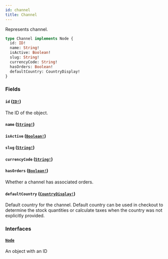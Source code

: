 ```yaml
---
id: channel
title: Channel
---
```


Represents channel.

```graphql
type Channel implements Node {
  id: ID!
  name: String!
  isActive: Boolean!
  slug: String!
  currencyCode: String!
  hasOrders: Boolean!
  defaultCountry: CountryDisplay!
}
```

### Fields

#### `id` ([`ID!`](../../../developer/api-reference/scalars/id))

The ID of the object.

#### `name` ([`String!`](../../../developer/api-reference/scalars/string))

#### `isActive` ([`Boolean!`](../../../developer/api-reference/scalars/boolean))

#### `slug` ([`String!`](../../../developer/api-reference/scalars/string))

#### `currencyCode` ([`String!`](../../../developer/api-reference/scalars/string))

#### `hasOrders` ([`Boolean!`](../../../developer/api-reference/scalars/boolean))

Whether a channel has associated orders.

#### `defaultCountry` ([`CountryDisplay!`](../../../developer/api-reference/objects/country-display))

Default country for the channel. Default country can be used in checkout to determine the stock quantities or calculate taxes when the country was not explicitly provided.

### Interfaces

#### [`Node`](../../../developer/api-reference/interfaces/node)

An object with an ID

